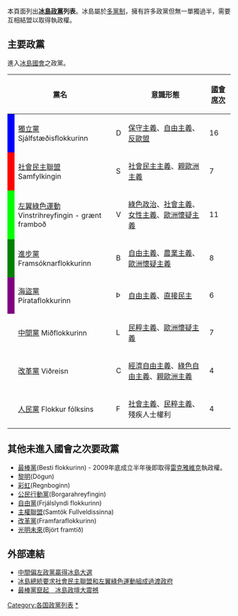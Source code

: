 本頁面列出'''[[冰島|冰島]][[政黨|政黨]]列表'''。冰島屬於[[多黨制|多黨制]]，擁有許多政黨但無一單獨過半，需要互相結盟以取得執政權。

== 主要政黨 ==
進入[[冰島議會|冰島國會]]之政黨。

{| class="wikitable sortable"
! colspan=2 | 黨名
!
! 意識形態
! [[冰島議會|國會席次]]
! 
|-
! style="background-color: blue" |
| [[獨立黨_(冰島)|獨立黨]]<br>Sjálfstæðisflokkurinn
| D
| [[保守主義|保守主義]]、[[自由主義|自由主義]]、[[歐洲懷疑主義|反歐盟]]
| 16
| 執政黨
|-
! style="background-color: red" |
| [[社會民主聯盟_(冰島)|社會民主聯盟]]<br>Samfylkingin
| S
| [[社會民主主義|社會民主主義]]、[[親歐洲主義|親歐洲主義]]
| 7
| 
|-
! style="background-color: #00FF00" |
| [[左翼綠色運動|左翼綠色運動]]<br>Vinstrihreyfingin - grænt framboð
| V
| [[綠色政治|綠色政治]]、[[社會主義|社會主義]]、[[女性主義|女性主義]]、[[歐洲懷疑主義|歐洲懷疑主義]]
| 11
| 執政黨
|-
! style="background-color: green" |
| [[進步黨_(冰島)|進步黨]]<br>Framsóknarflokkurinn
| B
| [[自由主義|自由主義]]、[[農業主義|農業主義]]、[[歐洲懷疑主義|歐洲懷疑主義]]
| 8
| 執政黨
|-
! style="background-color: purple" |
|[[海盜黨_(冰島)|海盜黨]]<br>Pírataflokkurinn
| Þ
| [[自由主義|自由主義]]、[[直接民主|直接民主]]
| 6
| 
|-
!
|[[中間黨_(冰島)|中間黨]]
Miðflokkurinn
|L
|[[民粹主義|民粹主義]]、[[歐洲懷疑主義|歐洲懷疑主義]]
|7
|
|-
!
|[[改革黨_(冰島)|改革黨]]
Viðreisn
|C
|[[經濟自由主義|經濟自由主義]]、[[綠色自由主義|綠色自由主義]]、[[親歐洲主義|親歐洲主義]]
|4
|
|-
!
|[[人民黨_(冰島)|人民黨]]
Flokkur fólksins
|F
|[[社會主義|社會主義]]、[[民粹主義|民粹主義]]、殘疾人士權利
|4
|
|}

== 其他未進入國會之次要政黨 ==
*[[最棒黨|最棒黨]](Besti flokkurinn) - 2009年底成立半年後即取得[[雷克雅維克|雷克雅維克]]執政權。
*[[黎明_(冰島)|黎明]](Dögun)
*[[彩虹_(冰島)|彩虹]](Regnboginn)
*[[公民行動黨|公民行動黨]](Borgarahreyfingin)
*[[自由黨_(冰島)|自由黨]](Frjálslyndi flokkurinn)
*[[主權聯盟|主權聯盟]](Samtök Fullveldissinna)
*[[改革黨|改革黨]](Framfaraflokkurinn)
*[[光明未來|光明未來]](Björt framtíð)

== 外部連結 ==
*[http://gis2008.pixnet.net/blog/post/24851899 中間偏左政黨贏得冰島大選]{{Wayback|url=http://gis2008.pixnet.net/blog/post/24851899 |date=20160305001711 }}
*[http://gb.cri.cn/19224/2009/01/28/2225s2407874.htm 冰島總統要求社會民主聯盟和左翼綠色運動組成過渡政府]{{Wayback|url=http://gb.cri.cn/19224/2009/01/28/2225s2407874.htm |date=20090131213301 }}
*[http://tw.news.yahoo.com/article/url/d/a/100531/19/26lyv.html 最棒黨竄起　冰島政壇大震撼]{{dead link|date=2017年11月 |bot=InternetArchiveBot |fix-attempted=yes }}

<references/>
{{冰島政黨}}
{{歐洲題目|政党列表}}

[[Category:各国政黨列表|Category:各国政黨列表]]
[[Category:冰島政黨|*]]